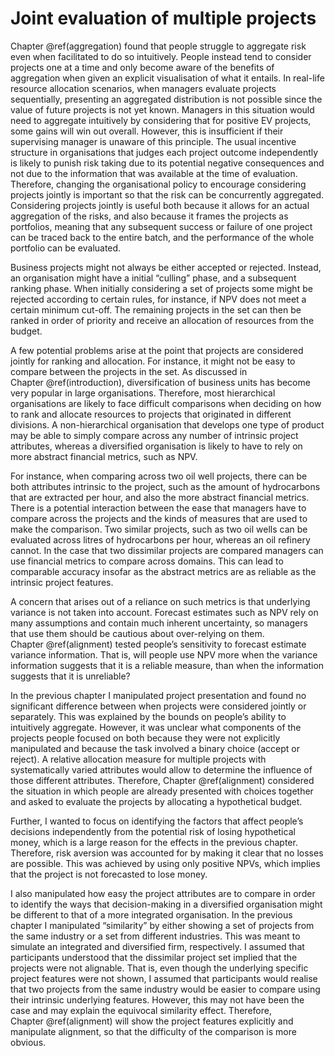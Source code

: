 # Joint evaluation of multiple projects {#interstitial-1}

Chapter \@ref(aggregation) found that people struggle to aggregate risk even
when facilitated to do so intuitively. People instead tend to consider projects
one at a time and only become aware of the benefits of aggregation when given an
explicit visualisation of what it entails. In real-life resource allocation
scenarios, when managers evaluate projects sequentially, presenting an
aggregated distribution is not possible since the value of future projects is
not yet known. Managers in this situation would need to aggregate intuitively by
considering that for positive EV projects, some gains will win out overall.
However, this is insufficient if their supervising manager is unaware of this
principle. The usual incentive structure in organisations that judges each
project outcome independently is likely to punish risk taking due to its
potential negative consequences and not due to the information that was
available at the time of evaluation. Therefore, changing the organisational
policy to encourage considering projects jointly is important so that the risk
can be concurrently aggregated. Considering projects jointly is useful both
because it allows for an actual aggregation of the risks, and also because it
frames the projects as portfolios, meaning that any subsequent success or
failure of one project can be traced back to the entire batch, and the
performance of the whole portfolio can be evaluated.

Business projects might not always be either accepted or rejected. Instead, an
organisation might have a initial "culling" phase, and a subsequent ranking
phase. When initially considering a set of projects some might be rejected
according to certain rules, for instance, if NPV does not meet a certain minimum
cut-off. The remaining projects in the set can then be ranked in order of
priority and receive an allocation of resources from the budget.

A few potential problems arise at the point that projects are considered jointly
for ranking and allocation. For instance, it might not be easy to compare
between the projects in the set. As discussed in Chapter \@ref(introduction),
diversification of business units has become very popular in large
organisations. Therefore, most hierarchical organisations are likely to face
difficult comparisons when deciding on how to rank and allocate resources to
projects that originated in different divisions. A non-hierarchical organisation
that develops one type of product may be able to simply compare across any
number of intrinsic project attributes, whereas a diversified organisation is
likely to have to rely on more abstract financial metrics, such as NPV.
 
For instance, when comparing across two oil well projects, there can be both
attributes intrinsic to the project, such as the amount of hydrocarbons that are
extracted per hour, and also the more abstract financial metrics. There is a
potential interaction between the ease that managers have to compare across the
projects and the kinds of measures that are used to make the comparison. Two
similar projects, such as two oil wells can be evaluated across litres of
hydrocarbons per hour, whereas an oil refinery cannot. In the case that two
dissimilar projects are compared managers can use financial metrics to compare
across domains. This can lead to comparable accuracy insofar as the abstract
metrics are as reliable as the intrinsic project features.

A concern that arises out of a reliance on such metrics is that underlying
variance is not taken into account. Forecast estimates such as NPV rely on many
assumptions and contain much inherent uncertainty, so managers that use them
should be cautious about over-relying on them. Chapter \@ref(alignment) tested
people's sensitivity to forecast estimate variance information. That is, will
people use NPV more when the variance information suggests that it is a reliable
measure, than when the information suggests that it is unreliable?

In the previous chapter I manipulated project presentation and found no
significant difference between when projects were considered jointly or
separately. This was explained by the bounds on people's ability to intuitively
aggregate. However, it was unclear what components of the projects people
focused on both because they were not explicitly manipulated and because the
task involved a binary choice (accept or reject). A relative allocation measure
for multiple projects with systematically varied attributes would allow to
determine the influence of those different attributes. Therefore,
Chapter \@ref(alignment) considered the situation in which people are already
presented with choices together and asked to evaluate the projects by allocating
a hypothetical budget.

Further, I wanted to focus on identifying the factors that affect people's
decisions independently from the potential risk of losing hypothetical money,
which is a large reason for the effects in the previous chapter. Therefore, risk
aversion was accounted for by making it clear that no losses are possible. This
was achieved by using only positive NPVs, which implies that the project is not
forecasted to lose money.

I also manipulated how easy the project attributes are to compare in order to
identify the ways that decision-making in a diversified organisation might be
different to that of a more integrated organisation. In the previous chapter I
manipulated "similarity" by either showing a set of projects from the same
industry or a set from different industries. This was meant to simulate an
integrated and diversified firm, respectively. I assumed that participants
understood that the dissimilar project set implied that the projects were not
alignable. That is, even though the underlying specific project features were
not shown, I assumed that participants would realise that two projects from the
same industry would be easier to compare using their intrinsic underlying
features. However, this may not have been the case and may explain the equivocal
similarity effect. Therefore, Chapter \@ref(alignment) will show the project
features explicitly and manipulate alignment, so that the difficulty of the
comparison is more obvious.


